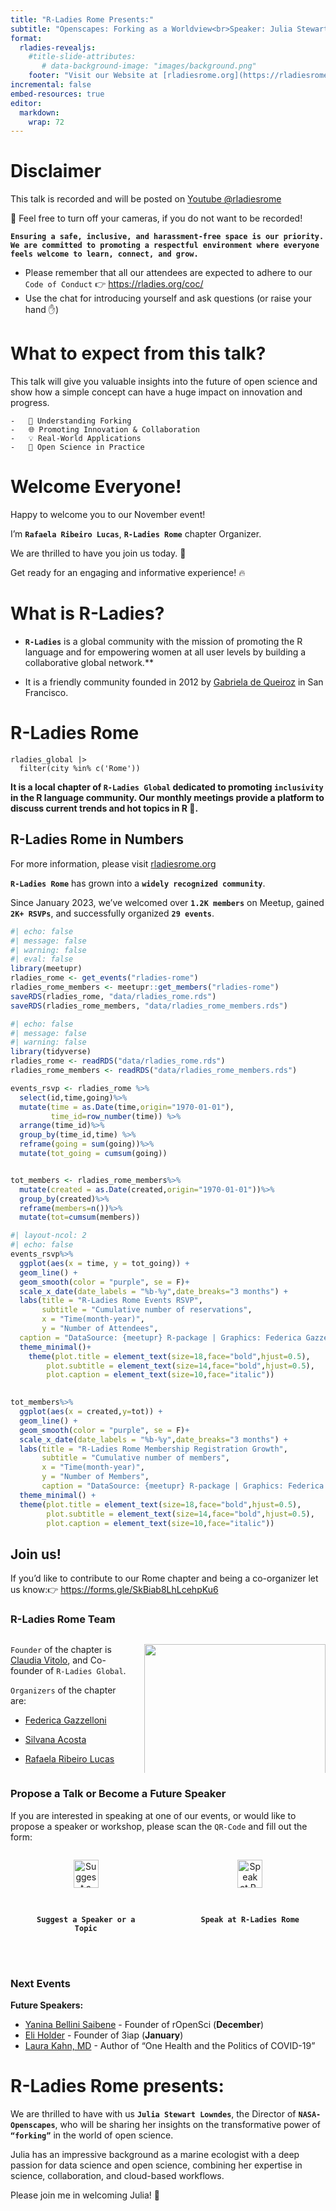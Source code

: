 ```yaml
---
title: "R-Ladies Rome Presents:"
subtitle: "Openscapes: Forking as a Worldview<br>Speaker: Julia Stewart Lowndes<br>18 November, 2024"
format: 
  rladies-revealjs:
    #title-slide-attributes:
       # data-background-image: "images/background.png"
    footer: "Visit our Website at [rladiesrome.org](https://rladiesrome.org/)"
incremental: false
embed-resources: true
editor: 
  markdown: 
    wrap: 72
---
```


# Disclaimer {background-image="images/1118-disclaimer.png" background-opacity=0.35}

This talk is recorded and will be posted on [Youtube
\@rladiesrome](https://www.youtube.com/@rladiesrome)

🚫 Feel free to turn off your cameras, if you do not want to be
recorded!

**`Ensuring a safe, inclusive, and harassment-free space is our priority. We are committed to promoting a respectful environment where everyone feels welcome to learn, connect, and grow.`**

-   Please remember that all our attendees are expected to adhere to our
    `Code of Conduct` 👉 <https://rladies.org/coc/>
-   Use the chat for introducing yourself and ask questions (or raise
    your hand ✋)

# What to expect from this talk? {background-image="https://posit.co/wp-content/uploads/2023/09/conf23-hero2-static.png" background-size=contain background-position="bottom" background-opacity=0.3}

This talk will give you valuable insights into the future of open
science and show how a simple concept can have a huge impact on
innovation and progress.
```
-   🔧 Understanding Forking
-   🌐 Promoting Innovation & Collaboration
-   💡 Real-World Applications
-   👥 Open Science in Practice
```

# Welcome Everyone!{background-image="https://i.giphy.com/media/v1.Y2lkPTc5MGI3NjExNTZpazc0YzR5YmMyeG1ja2k3Nml6N2t2b3VrdWJnYm1maWduMDAxbiZlcD12MV9pbnRlcm5hbF9naWZfYnlfaWQmY3Q9Zw/3oEdvaojSrAwM3Qqxa/giphy.gif" background-opacity=0.5}

Happy to welcome you to our November event! 

I’m **`Rafaela Ribeiro Lucas`**, **`R-Ladies Rome`** chapter Organizer.

We are thrilled to have you join us today. 🤩

Get ready for an engaging and informative experience! 🔥

# What is R-Ladies? {background-image="https://rladiesrome.org/images/world-map.png" background-size=cover background-opacity=0.5}

-   **`R-Ladies`** is a global community with the mission of promoting the R
    language and for empowering women at all user levels by building a
    collaborative global network.**

-   It is a friendly community founded in 2012 by [Gabriela de
    Queiroz](https://rladies.org/united-states-rladies/name/gabriela-de-queiroz/)
    in San Francisco.

# R-Ladies Rome {background-image="https://media.giphy.com/media/3o7abBphHJngINCHio/giphy.gif" background-opacity=0.5}

```         
rladies_global |>
  filter(city %in% c('Rome'))
```

**It is a local chapter of `R-Ladies Global` dedicated to
promoting `inclusivity` in the R language community.
Our monthly meetings provide a platform to discuss current trends and hot topics in R 💜.**


## R-Ladies Rome in Numbers{background-image="https://i.giphy.com/media/v1.Y2lkPTc5MGI3NjExZzNjb2xqdXUyZmtudG1sdW51YmhubjMyNDVvdndqemJobWJ1bzlreCZlcD12MV9pbnRlcm5hbF9naWZfYnlfaWQmY3Q9Zw/iZGpuaRKdEZoI/giphy.gif" background-opacity=0.5}

::: {.callout .callout-info}
For more information, please visit [rladiesrome.org](rladiesrome.org)
:::

**`R-Ladies Rome`** has grown into a **`widely recognized community`**. 

Since January 2023, we’ve welcomed over **`1.2K members`** on Meetup, gained **`2K+ RSVPs`**, and successfully organized **`29 events`**.

```r
#| echo: false
#| message: false
#| warning: false
#| eval: false
library(meetupr)
rladies_rome <- get_events("rladies-rome")
rladies_rome_members <- meetupr::get_members("rladies-rome")
saveRDS(rladies_rome, "data/rladies_rome.rds")
saveRDS(rladies_rome_members, "data/rladies_rome_members.rds")
```

```r
#| echo: false
#| message: false
#| warning: false
library(tidyverse)
rladies_rome <- readRDS("data/rladies_rome.rds")
rladies_rome_members <- readRDS("data/rladies_rome_members.rds")
```

```r
events_rsvp <- rladies_rome %>%
  select(id,time,going)%>%
  mutate(time = as.Date(time,origin="1970-01-01"),
         time_id=row_number(time)) %>%
  arrange(time_id)%>%
  group_by(time_id,time) %>%
  reframe(going = sum(going))%>%
  mutate(tot_going = cumsum(going))


tot_members <- rladies_rome_members%>%
  mutate(created = as.Date(created,origin="1970-01-01"))%>%
  group_by(created)%>%
  reframe(members=n())%>%
  mutate(tot=cumsum(members))
```

```r
#| layout-ncol: 2
#| echo: false
events_rsvp%>%
  ggplot(aes(x = time, y = tot_going)) +
  geom_line() +
  geom_smooth(color = "purple", se = F)+
  scale_x_date(date_labels = "%b-%y",date_breaks="3 months") +
  labs(title = "R-Ladies Rome Events RSVP",
       subtitle = "Cumulative number of reservations",
       x = "Time(month-year)",
       y = "Number of Attendees",
  caption = "DataSource: {meetupr} R-package | Graphics: Federica Gazzelloni") +
  theme_minimal()+
    theme(plot.title = element_text(size=18,face="bold",hjust=0.5),
        plot.subtitle = element_text(size=14,face="bold",hjust=0.5),
        plot.caption = element_text(size=10,face="italic"))

  
tot_members%>%
  ggplot(aes(x = created,y=tot)) +
  geom_line() +
  geom_smooth(color = "purple", se = F)+
  scale_x_date(date_labels = "%b-%y",date_breaks="3 months") +
  labs(title = "R-Ladies Rome Membership Registration Growth",
       subtitle = "Cumulative number of members",
       x = "Time(month-year)",
       y = "Number of Members",
       caption = "DataSource: {meetupr} R-package | Graphics: Federica Gazzelloni") +
  theme_minimal() +
  theme(plot.title = element_text(size=18,face="bold",hjust=0.5),
        plot.subtitle = element_text(size=14,face="bold",hjust=0.5),
        plot.caption = element_text(size=10,face="italic"))
```


##  {.smaller}

::: callout-tip
# Join us!

If you'd like to contribute to our Rome chapter and being a co-organizer
let us know:👉 <https://forms.gle/SkBiab8LhLcehpKu6>
:::

::::::: panel-tabset
### R-Ladies Rome Team

::::: columns
::: {.column width="40%"}
`Founder` of the chapter is [Claudia
Vitolo](https://www.linkedin.com/in/claudiavitolo/), and Co-founder of
`R-Ladies Global`.

`Organizers` of the chapter are:

-   [Federica
    Gazzelloni](https://www.linkedin.com/in/federicagazzelloni)

-   [Silvana Acosta](https://www.linkedin.com/in/silacos/)

-   [Rafaela Ribeiro Lucas](https://www.linkedin.com/in/rafaelagrlucas/)
:::

::: {.column width="60%"}
![](images/rladiesrome-team.png){width="100%"}
:::
:::::

### Propose a Talk or Become a Future Speaker {.smaller}

If you are interested in speaking at one of our events, or would like to
propose a speaker or workshop, please scan the `QR-Code` and fill out the form:

::::columns
:::{.column width="50%"}
<center>
![**`Suggest a Speaker or a Topic`**](images/suggest-speaker.png){width="50%"}
</center>
:::
:::{.column width="50%"}
<center>
![**`Speak at R-Ladies Rome`**](images/speaking.png){width="50%"}
</center>
:::
::::

### Next Events

**Future Speakers:**

-   [Yanina Bellini Saibene](https://www.linkedin.com/in/yabellini/) -
    Founder of rOpenSci (**December**)
-   [Eli Holder](https://www.linkedin.com/in/eliholder/) - Founder of
    3iap (**January**)
-   [Laura Kahn, MD](https://www.linkedin.com/in/laura-kahn-79b01510/) -
    Author of "One Health and the Politics of COVID-19"
    
:::::::


# R-Ladies Rome presents: {.smaller background-image="https://i.giphy.com/media/v1.Y2lkPTc5MGI3NjExc3F5N2FwNGZnZ2s1b2hlY2ppbXU0bmIwa2JhN3U1MDNzOTcyYXdtZCZlcD12MV9pbnRlcm5hbF9naWZfYnlfaWQmY3Q9Zw/ySvZaRKnzCdvG/giphy.gif" background-opacity=0.5}

We are thrilled to have with us **`Julia Stewart Lowndes`**, the Director of **`NASA-Openscapes`**, who will be sharing her insights on the transformative power of **`“forking”`** in the world of open science.

Julia has an impressive background as a marine ecologist with a deep passion for data science and open science, combining her expertise in science, collaboration, and cloud-based workflows.

Please join me in welcoming Julia! 🌟

